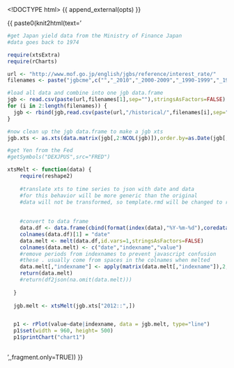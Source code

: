 <!DOCTYPE html>
<html lang="en">
<head>
    <meta charset="utf-8">
    <title>clickme with rCharts polycharts line</title>
    {{ append_external(opts) }}
</head>

<body>
<div id = "chart1"></div>

{{ paste0(knit2html(text='

```r
#get Japan yield data from the Ministry of Finance Japan
#data goes back to 1974

require(xtsExtra)
require(rCharts)

url <- "http://www.mof.go.jp/english/jgbs/reference/interest_rate/"
filenames <- paste("jgbcme",c("","_2010","_2000-2009","_1990-1999","_1980-1989","_1974-1979"),".csv",sep="")

#load all data and combine into one jgb data.frame
jgb <- read.csv(paste(url,filenames[1],sep=""),stringsAsFactors=FALSE)
for (i in 2:length(filenames)) {
  jgb <- rbind(jgb,read.csv(paste(url,"/historical/",filenames[i],sep=""),stringsAsFactors=FALSE))
}

#now clean up the jgb data.frame to make a jgb xts
jgb.xts <- as.xts(data.matrix(jgb[,2:NCOL(jgb)]),order.by=as.Date(jgb[,1]))

#get Yen from the Fed
#getSymbols("DEXJPUS",src="FRED")

xtsMelt <- function(data) {
    require(reshape2)
    
    #translate xts to time series to json with date and data
    #for this behavior will be more generic than the original
    #data will not be transformed, so template.rmd will be changed to reflect
    
    
    #convert to data frame
    data.df <- data.frame(cbind(format(index(data),"%Y-%m-%d"),coredata(data)))
    colnames(data.df)[1] = "date"
    data.melt <- melt(data.df,id.vars=1,stringsAsFactors=FALSE)
    colnames(data.melt) <- c("date","indexname","value")
    #remove periods from indexnames to prevent javascript confusion
    #these . usually come from spaces in the colnames when melted
    data.melt[,"indexname"] <- apply(matrix(data.melt[,"indexname"]),2,gsub,pattern="[.]",replacement="")
    return(data.melt)
    #return(df2json(na.omit(data.melt)))
    
  }
  
  jgb.melt <- xtsMelt(jgb.xts["2012::",])


  p1 <- rPlot(value~date|indexname, data = jgb.melt, type="line")
  p1$set(width = 960, height= 500)
  p1$printChart("chart1")
  
```
',,fragment.only=TRUE))
}}
</body>
</html>